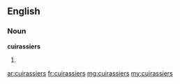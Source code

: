 ==English==

===Noun===
'''cuirassiers'''

# {{plural of|cuirassier}}

[[ar:cuirassiers]]
[[fr:cuirassiers]]
[[mg:cuirassiers]]
[[my:cuirassiers]]